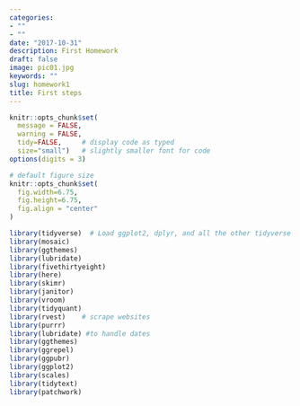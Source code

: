 ```yaml
---
categories:
- ""
- ""
date: "2017-10-31"
description: First Homework
draft: false
image: pic01.jpg
keywords: ""
slug: homework1
title: First steps
---
```




```r

knitr::opts_chunk$set(
  message = FALSE, 
  warning = FALSE, 
  tidy=FALSE,     # display code as typed
  size="small")   # slightly smaller font for code
options(digits = 3)

# default figure size
knitr::opts_chunk$set(
  fig.width=6.75, 
  fig.height=6.75,
  fig.align = "center"
)
```


```r

library(tidyverse)  # Load ggplot2, dplyr, and all the other tidyverse packages
library(mosaic)
library(ggthemes)
library(lubridate)
library(fivethirtyeight)
library(here)
library(skimr)
library(janitor)
library(vroom)
library(tidyquant)
library(rvest)    # scrape websites
library(purrr)  
library(lubridate) #to handle dates
library(ggthemes)
library(ggrepel)
library(ggpubr)
library(ggplot2)
library(scales)
library(tidytext)
library(patchwork)

```



# Where Do People Drink The Most Beer, Wine And Spirits?

Back in 2014, [fivethiryeight.com](https://fivethirtyeight.com/features/dear-mona-followup-where-do-people-drink-the-most-beer-wine-and-spirits/) published an article on alchohol consumption in different countries. The data `drinks` is available as part of the `fivethirtyeight` package. To get the data we install the `fivethirtyeight` package and upload the data.

```r

library(fivethirtyeight)
data(drinks)

```


We visualize countries arranged by number of servings. We have three main categories of drinks: beer, wine and spirits. Let's visualize them one by one:

## Beer:
```r

# get the top 25 countries
beer <- drinks %>% 
  arrange(desc(beer_servings)) %>% 
  head(25)

# create the plot of the top-25 countries using ggplot2
ggplot(beer, aes(y = reorder(country, beer_servings), x = beer_servings)) +
  geom_col() +
  labs(y = "",
       x = "Servings of Beer",
       title = "Beer Servings across Countries",
       caption = "source: fivethirtyeight") +
  theme_minimal()
  

```

## Wine:
```r

# get the top 25 countries
wine <- drinks %>% 
  arrange(desc(wine_servings)) %>% 
  head(25)

# create the plot of the top-25 countries using ggplot2
ggplot(wine, aes(y = reorder(country, wine_servings), x = wine_servings)) +
  geom_col() +
  labs(y = "",
       x = "Servings of Wine",
       title = "Wine Servings across Countries",
       caption = "source: fivethirtyeight") +
  theme_minimal()

```

## Spirits:
```r

# get the top 25 countries
spirits <- drinks %>% 
  arrange(desc(spirit_servings)) %>% 
  head(25)

# create the plot of the top-25 countries using ggplot2
ggplot(spirits, aes(y = reorder(country, spirit_servings), x = spirit_servings)) +
  geom_col() +
  labs(y = "",
       x = "Servings of Spirits",
       title = "Spirits Servings across Countries",
       caption = "source: fivethirtyeight") +
  theme_minimal()

```

## Conclusions:

The trends for three types of alcohol consumption are similar in the amount distribution while different in the list countries. All top 25 Beer countries have more than 200 servings consumed, while the average for the top 25 Beer and Wine countries are also close to 200 servings. Grenada, the highest spirits-consuming country, has a consumption greater than the highest of Beer (Namibia) and Wine (France). The high consumption of beer by Namibia may relate to its colonial history by German. 

From a geographical perspective, spirits' major consumption is in developing countries, likely due to spirits' high alcohol content per volume. Two major country groups are ex-soviet countries, which consume Vodka and Caribbean countries, which drink Rum. A detailed look at the types of spirits may reveal differences in country appetites. On the contrary, developed European countries consumed most wine. These countries are both major producers and consumers for wines. Consumption for beer spread across different continent and economic levels, indicating beer as a widely accepted alcohol in the world.
